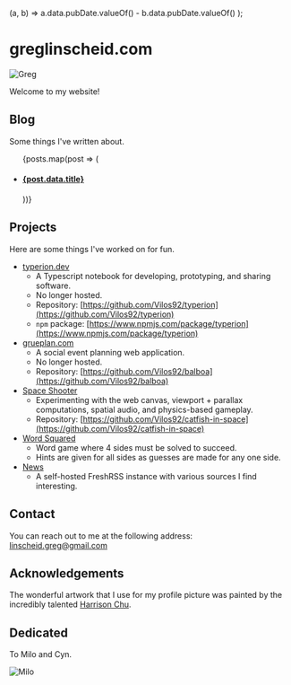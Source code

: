 

  (a, b) => a.data.pubDate.valueOf() - b.data.pubDate.valueOf()
);

<main>
<Prose>

# greglinscheid.com

<img src="/greg.jpg" alt="Greg" width={180} height={225} />

Welcome to my website!

## Blog

Some things I've written about.

<section>
  <ul>
    {posts.map(post => (
      <li>
        <a href={`/blog/${post.slug}/`}>
          <h4 class="title">{post.data.title}</h4>
          <p class="date">
            <FormattedDate date={post.data.pubDate} />
          </p>
        </a>
      </li>
    ))}
  </ul>
</section>

## Projects

Here are some things I've worked on for fun.

- [typerion.dev](https://typerion.dev)
  - A Typescript notebook for developing, prototyping, and sharing software.
  - No longer hosted.
  - Repository: [https://github.com/Vilos92/typerion](https://github.com/Vilos92/typerion)
  - `npm` package: [https://www.npmjs.com/package/typerion](https://www.npmjs.com/package/typerion)
- [grueplan.com](https://github.com/Vilos92/balboa)
  - A social event planning web application.
  - No longer hosted.
  - Repository: [https://github.com/Vilos92/balboa](https://github.com/Vilos92/balboa)
- [Space Shooter](https://catfish-in-space-vilos92.vercel.app/)
  - Experimenting with the web canvas, viewport + parallax computations, spatial audio, and physics-based gameplay.
  - Repository: [https://github.com/Vilos92/catfish-in-space](https://github.com/Vilos92/catfish-in-space)
- [Word Squared](https://word-squared.vercel.app/)
  - Word game where 4 sides must be solved to succeed.
  - Hints are given for all sides as guesses are made for any one side.
- [News](http://news.greglinscheid.com)
  - A self-hosted FreshRSS instance with various sources I find interesting.

## Contact

You can reach out to me at the following address: [linscheid.greg@gmail.com](mailto:linscheid.greg@gmail.com)

## Acknowledgements

The wonderful artwork that I use for my profile picture was painted by the incredibly talented [Harrison Chu](https://www.chuteway.com/).

## Dedicated

To Milo and Cyn.

<img src="/milo.jpg" alt="Milo" width={242} height={322} />

</Prose>
</main>
